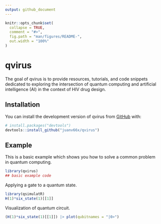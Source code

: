 ```yaml
---
output: github_document
---
```


<!-- README.md is generated from README.Rmd. Please edit that file -->

```r
knitr::opts_chunk$set(
  collapse = TRUE,
  comment = "#>",
  fig.path = "man/figures/README-",
  out.width = "100%"
)
```

# qvirus

<!-- badges: start -->
<!-- badges: end -->

The goal of qvirus is to provide resources, tutorials, and code snippets dedicated to exploring the intersection of quantum computing and artificial intelligence (AI) in the context of HIV drug design.

## Installation

You can install the development version of qvirus from [GitHub](https://github.com/) with:

``` r
# install.packages("devtools")
devtools::install_github("juanv66x/qvirus")
```

## Example

This is a basic example which shows you how to solve a common problem in quantum computing.

```r
library(qvirus)
## basic example code
```

Applying a gate to a quantum state.

```r
library(qsimulatR)
H(1)*six_state(1)[[1]]
```

Visualization of quantum circuit.

```r
(H(1)*six_state(1)[[1]]) |> plot(qubitnames = "|0>")
```

